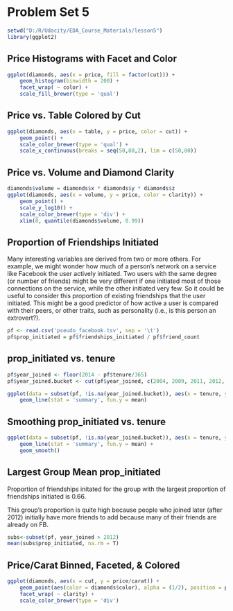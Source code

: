 Problem Set 5
========================================================

```r
setwd("D:/R/Udacity/EDA_Course_Materials/lesson5")
library(ggplot2)
```

## Price Histograms with Facet and Color

```r
ggplot(diamonds, aes(x = price, fill = factor(cut))) +
    geom_histogram(binwidth = 200) +
    facet_wrap( ~ color) +
    scale_fill_brewer(type = 'qual')
```

## Price vs. Table Colored by Cut

```r
ggplot(diamonds, aes(x = table, y = price, color = cut)) +
    geom_point() +
    scale_color_brewer(type = 'qual') +
    scale_x_continuous(breaks = seq(50,80,2), lim = c(50,80)) 
```

##  Price vs. Volume and Diamond Clarity

```r
diamonds$volume = diamonds$x * diamonds$y * diamonds$z
ggplot(diamonds, aes(x = volume, y = price, color = clarity)) +
    geom_point() +
    scale_y_log10() +
    scale_color_brewer(type = 'div') +
    xlim(0, quantile(diamonds$volume, 0.99))
```

## Proportion of Friendships Initiated
Many interesting variables are derived from two or more others.
For example, we might wonder how much of a person's network on a service like Facebook the user actively initiated. Two users with the same degree (or number of friends) might be very different if one initiated most of those connections on the service, while the other initiated very few. So it could be useful to consider this proportion of existing friendships that the user initiated. This might be a good predictor of how active a user is compared with their peers, or other traits, such as personality (i.e., is this person an extrovert?).

```r
pf <- read.csv('pseudo_facebook.tsv', sep = '\t')
pf$prop_initiated = pf$friendships_initiated / pf$friend_count
```

## prop_initiated vs. tenure

```r
pf$year_joined <- floor(2014 - pf$tenure/365)
pf$year_joined.bucket <- cut(pf$year_joined, c(2004, 2009, 2011, 2012, 2014))

ggplot(data = subset(pf, !is.na(year_joined.bucket)), aes(x = tenure, y = prop_initiated, color = year_joined.bucket)) +
    geom_line(stat = 'summary', fun.y = mean)
```


##  Smoothing prop_initiated vs. tenure

```r
ggplot(data = subset(pf, !is.na(year_joined.bucket)), aes(x = tenure, y = prop_initiated, color = year_joined.bucket)) +
    geom_line(stat = 'summary', fun.y = mean) +
    geom_smooth()
```

## Largest Group Mean prop_initiated
Proportion of friendships initated for the group with the largest proportion of friendships initiated is 0.66.

This group's proportion is quite high because people who joined later (after 2012) initially have more friends to add because many of their friends are already on FB.

```r
subs<-subset(pf, year_joined > 2012)
mean(subs$prop_initiated, na.rm = T)
```

## Price/Carat Binned, Faceted, & Colored

```r
ggplot(diamonds, aes(x = cut, y = price/carat)) +
    geom_point(aes(color = diamonds$color), alpha = (1/2), position = position_jitter(width = 0.3)) +
    facet_wrap( ~ clarity) +
    scale_color_brewer(type = 'div')
```

